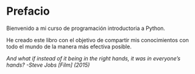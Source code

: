 # Prefacio {.unnumbered}

Bienvenido a mi curso de programación introductoria a Python.

He creado este libro con el objetivo de compartir mis conocimientos con todo el mundo de la manera más efectiva posible.

_And what if instead of it being in the right hands, it was in everyone's hands? -Steve Jobs [Film] (2015)_
